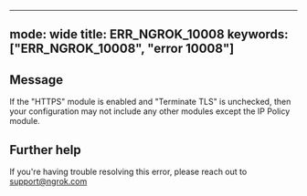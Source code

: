 
---
mode: wide
title: ERR_NGROK_10008
keywords: ["ERR_NGROK_10008", "error 10008"]
---

## Message
If the "HTTPS" module is enabled and "Terminate TLS" is unchecked, then your configuration may not include any other modules except the IP Policy module.




## Further help
If you're having trouble resolving this error, please reach out to [support@ngrok.com](mailto:support@ngrok.com?subject=Help%20with%20ERR_NGROK_10008)

